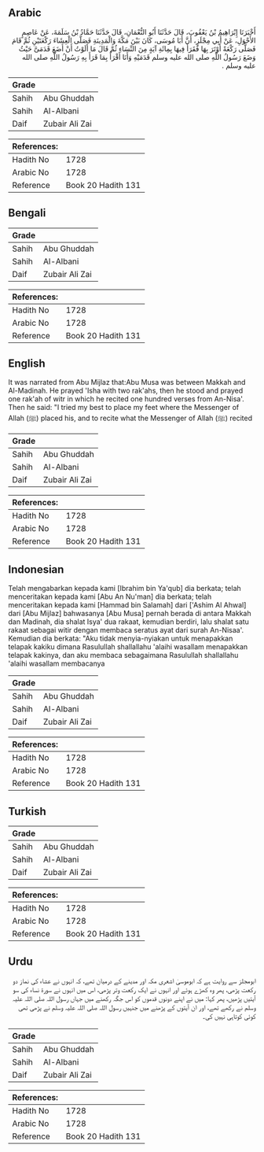 ## Arabic


<div dir="rtl" lang="ar" style={{fontSize:'larger',backgroundColor:'#f8f9fa',padding:20}}>
أَخْبَرَنَا إِبْرَاهِيمُ بْنُ يَعْقُوبَ، قَالَ حَدَّثَنَا أَبُو النُّعْمَانِ، قَالَ حَدَّثَنَا حَمَّادُ بْنُ سَلَمَةَ، عَنْ عَاصِمٍ الأَحْوَلِ، عَنْ أَبِي مِجْلَزٍ، أَنَّ أَبَا مُوسَى، كَانَ بَيْنَ مَكَّةَ وَالْمَدِينَةِ فَصَلَّى الْعِشَاءَ رَكْعَتَيْنِ ثُمَّ قَامَ فَصَلَّى رَكْعَةً أَوْتَرَ بِهَا فَقَرَأَ فِيهَا بِمِائَةِ آيَةٍ مِنَ النِّسَاءِ ثُمَّ قَالَ مَا أَلَوْتُ أَنْ أَضَعَ قَدَمَىَّ حَيْثُ وَضَعَ رَسُولُ اللَّهِ صلى الله عليه وسلم قَدَمَيْهِ وَأَنَا أَقْرَأُ بِمَا قَرَأَ بِهِ رَسُولُ اللَّهِ صلى الله عليه وسلم ‏.‏
</div>
<div style={{backgroundColor:'#f8f9fa',padding:20, marginBottom: 10}}><table> <thead> <tr> <th>Grade</th> <th></th> </tr> </thead> <tbody> <tr><td>Sahih</td><td>Abu Ghuddah</td></tr><tr><td>Sahih</td><td>Al-Albani</td></tr><tr><td>Daif</td><td>Zubair Ali Zai</td></tr></tbody></table><table> <thead> <tr> <th>References:</th> <th></th> </tr> </thead> <tbody><tr><td>Hadith No</td><td>1728</td></tr><tr><td>Arabic No</td><td>1728</td></tr><tr><td>Reference</td><td>Book 20 Hadith 131</td></tr></tbody></table></div>

## Bengali


<div dir="ltr" lang="bn" style={{fontSize:'larger',backgroundColor:'#f8f9fa',padding:20}}>

</div>
<div style={{backgroundColor:'#f8f9fa',padding:20, marginBottom: 10}}><table> <thead> <tr> <th>Grade</th> <th></th> </tr> </thead> <tbody> <tr><td>Sahih</td><td>Abu Ghuddah</td></tr><tr><td>Sahih</td><td>Al-Albani</td></tr><tr><td>Daif</td><td>Zubair Ali Zai</td></tr></tbody></table><table> <thead> <tr> <th>References:</th> <th></th> </tr> </thead> <tbody><tr><td>Hadith No</td><td>1728</td></tr><tr><td>Arabic No</td><td>1728</td></tr><tr><td>Reference</td><td>Book 20 Hadith 131</td></tr></tbody></table></div>

## English


<div dir="ltr" lang="en" style={{fontSize:'larger',backgroundColor:'#f8f9fa',padding:20}}>
It was narrated from Abu Mijlaz that:Abu Musa was between Makkah and Al-Madinah. He prayed 'Isha with two rak'ahs, then he stood and prayed one rak'ah of witr in which he recited one hundred verses from An-Nisa'. Then he said: "I tried my best to place my feet where the Messenger of Allah (ﷺ) placed his, and to recite what the Messenger of Allah (ﷺ) recited
</div>
<div style={{backgroundColor:'#f8f9fa',padding:20, marginBottom: 10}}><table> <thead> <tr> <th>Grade</th> <th></th> </tr> </thead> <tbody> <tr><td>Sahih</td><td>Abu Ghuddah</td></tr><tr><td>Sahih</td><td>Al-Albani</td></tr><tr><td>Daif</td><td>Zubair Ali Zai</td></tr></tbody></table><table> <thead> <tr> <th>References:</th> <th></th> </tr> </thead> <tbody><tr><td>Hadith No</td><td>1728</td></tr><tr><td>Arabic No</td><td>1728</td></tr><tr><td>Reference</td><td>Book 20 Hadith 131</td></tr></tbody></table></div>

## Indonesian


<div dir="ltr" lang="id" style={{fontSize:'larger',backgroundColor:'#f8f9fa',padding:20}}>
Telah mengabarkan kepada kami [Ibrahim bin Ya'qub] dia berkata; telah menceritakan kepada kami [Abu An Nu'man] dia berkata; telah menceritakan kepada kami [Hammad bin Salamah] dari ['Ashim Al Ahwal] dari [Abu Mijlaz] bahwasanya [Abu Musa] pernah berada di antara Makkah dan Madinah, dia shalat Isya' dua rakaat, kemudian berdiri, lalu shalat satu rakaat sebagai witir dengan membaca seratus ayat dari surah An-Nisaa'. Kemudian dia berkata: "Aku tidak menyia-nyiakan untuk menapakkan telapak kakiku dimana Rasulullah shallallahu 'alaihi wasallam menapakkan telapak kakinya, dan aku membaca sebagaimana Rasulullah shallallahu 'alaihi wasallam membacanya
</div>
<div style={{backgroundColor:'#f8f9fa',padding:20, marginBottom: 10}}><table> <thead> <tr> <th>Grade</th> <th></th> </tr> </thead> <tbody> <tr><td>Sahih</td><td>Abu Ghuddah</td></tr><tr><td>Sahih</td><td>Al-Albani</td></tr><tr><td>Daif</td><td>Zubair Ali Zai</td></tr></tbody></table><table> <thead> <tr> <th>References:</th> <th></th> </tr> </thead> <tbody><tr><td>Hadith No</td><td>1728</td></tr><tr><td>Arabic No</td><td>1728</td></tr><tr><td>Reference</td><td>Book 20 Hadith 131</td></tr></tbody></table></div>

## Turkish


<div dir="ltr" lang="tr" style={{fontSize:'larger',backgroundColor:'#f8f9fa',padding:20}}>

</div>
<div style={{backgroundColor:'#f8f9fa',padding:20, marginBottom: 10}}><table> <thead> <tr> <th>Grade</th> <th></th> </tr> </thead> <tbody> <tr><td>Sahih</td><td>Abu Ghuddah</td></tr><tr><td>Sahih</td><td>Al-Albani</td></tr><tr><td>Daif</td><td>Zubair Ali Zai</td></tr></tbody></table><table> <thead> <tr> <th>References:</th> <th></th> </tr> </thead> <tbody><tr><td>Hadith No</td><td>1728</td></tr><tr><td>Arabic No</td><td>1728</td></tr><tr><td>Reference</td><td>Book 20 Hadith 131</td></tr></tbody></table></div>

## Urdu


<div dir="rtl" lang="ur" style={{fontSize:'larger',backgroundColor:'#f8f9fa',padding:20}}>
ابومجلز سے روایت ہے کہ ابوموسیٰ اشعری مکہ اور مدینے کے درمیان تھے، کہ انہوں نے عشاء کی نماز دو رکعت پڑھی، پھر وہ کھڑے ہوئے اور انہوں نے ایک رکعت وتر پڑھی، اس میں انہوں نے سورۃ نساء کی سو آیتیں پڑھیں، پھر کہا: میں نے اپنے دونوں قدموں کو اس جگہ رکھنے میں جہاں رسول اللہ صلی اللہ علیہ وسلم نے رکھے تھے، اور ان آیتوں کے پڑھنے میں جنہیں رسول اللہ صلی اللہ علیہ وسلم نے پڑھی تھی کوئی کوتاہی نہیں کی۔
</div>
<div style={{backgroundColor:'#f8f9fa',padding:20, marginBottom: 10}}><table> <thead> <tr> <th>Grade</th> <th></th> </tr> </thead> <tbody> <tr><td>Sahih</td><td>Abu Ghuddah</td></tr><tr><td>Sahih</td><td>Al-Albani</td></tr><tr><td>Daif</td><td>Zubair Ali Zai</td></tr></tbody></table><table> <thead> <tr> <th>References:</th> <th></th> </tr> </thead> <tbody><tr><td>Hadith No</td><td>1728</td></tr><tr><td>Arabic No</td><td>1728</td></tr><tr><td>Reference</td><td>Book 20 Hadith 131</td></tr></tbody></table></div>